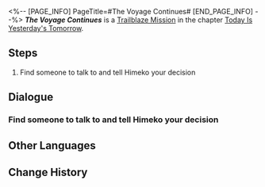 <%-- [PAGE_INFO]
PageTitle=#The Voyage Continues#
[END_PAGE_INFO] --%>
{{Stub|Dialogue.}}
{{Mission Infobox
|id            = 1000501
|title         = 
|image         = <!--Mission The Voyage Continues.png-->
|type          = Trailblaze
|event_name    = 
|chapter       = Today Is Yesterday's Tomorrow
|requirements  = [[Trailblaze Mission]] ''[[The Voyage Continues]]'' completed
|summary       = <!--official mission summary from Fate's Atlas-->
|characters    = Asta; Dan Heng; Herta; Trailblazer
|startLocation = [[Herta Space Station]] - [[Supply Zone]]
|world         = Herta Space Station
|area          = Supply Zone
|prev          = 
|next          = Drifting Between the Stars
|rewards       = Trailblaze EXP*200; Travel Encounters*4; Credit*10,000
}}
'''''The Voyage Continues''''' is a [[Trailblaze Mission]] in the chapter [[Today Is Yesterday's Tomorrow]].

==Steps==
# Find someone to talk to and tell Himeko your decision

<!--
==Gameplay Notes==

--><!--
==Trial Character==

-->
==Dialogue==
{{Stub Dialogue}}
===Find someone to talk to and tell Himeko your decision===
{{Mission Description|type=trailblaze|location=Supply Zone|These words resurface in your mind once more. "When you have a chance to make a choice, make one that you know you won't regret."<br />You haven't made up your mind yet, or could it be that you have. However, you're just not sure if anyone else shares your point of view...<br />It's alright. You can hide it deep in your heart and listen to what others think...<br />Is it possible that you all think the same?}}
{{Dialogue Start}}
:{{tx}}
{{Dialogue End}}

==Other Languages==
{{Other Languages
|en   = The Voyage Continues
|zhs  = 旅途正在继续
|zht  = 旅途正在繼續
|ja   = 旅は続く
|ko   = 계속되는 여정
|es   = La travesía continúa
|fr   = Le voyage continue
|ru   = Путешествие продолжается
|th   = การเดินทางกำลังดำเนินต่อไป
|vi   = Hành Trình Đang Tiếp Diễn
|de   = Die Reise geht weiter
|id   = Perjalanan Sedang Berlanjut
|pt   = A Viagem Continua
}}

==Change History==
{{Change History|1.0}}
